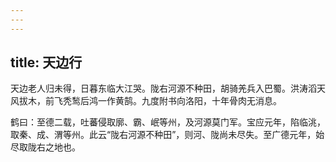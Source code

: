 ```yaml
---
---
---
```

title: 天边行
---




天边老人归未得，日暮东临大江哭。陇右河源不种田，胡骑羌兵入巴蜀。洪涛滔天风拔木，前飞秃鹙后鸿一作黄鹄。九度附书向洛阳，十年骨肉无消息。

鹤曰：至德二载，吐蕃侵取廓、霸、岷等州，及河源莫门军。宝应元年，陷临洮，取秦、成、渭等州。此云“陇右河源不种田”，则河、陇尚未尽失。至广德元年，始尽取陇右之地也。